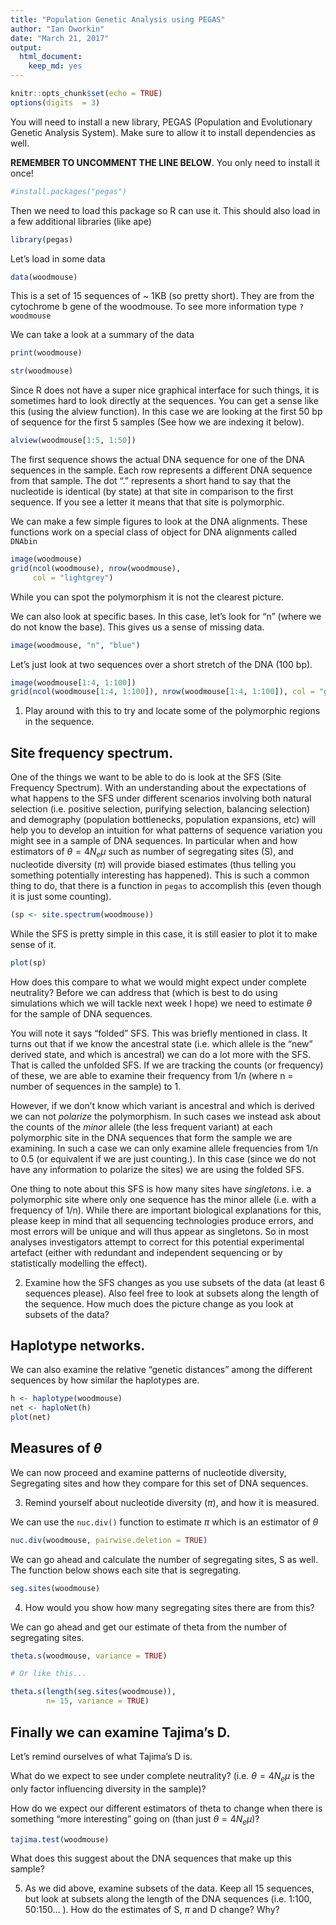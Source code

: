 ```yaml
---
title: "Population Genetic Analysis using PEGAS"
author: "Ian Dworkin"
date: "March 21, 2017"
output: 
  html_document: 
    keep_md: yes
---
```


```r
knitr::opts_chunk$set(echo = TRUE)
options(digits  = 3)
```

You will need to install a new library, PEGAS (Population and Evolutionary Genetic Analysis System). Make sure to allow it to install dependencies as well.

**REMEMBER TO UNCOMMENT THE LINE BELOW**. You only need to install it once!
```r
#install.packages("pegas")
```

Then we need to load this package so R can use it. This should also load in a few additional libraries (like ape)
```r
library(pegas)
```

Let's load in some data
```r
data(woodmouse)
```

This is a set of 15 sequences of ~ 1KB (so pretty short). They are from the cytochrome b gene of the woodmouse.
To see more information type `?woodmouse`

We can take a look at a summary of the data

```r
print(woodmouse)

str(woodmouse)
```

Since R does not have a super nice graphical interface for such things, it is sometimes hard to look directly at the sequences. You can get a sense like this (using the alview function). In this case we are looking at the first 50 bp of sequence for the first 5 samples (See how we are indexing it below).

```r
alview(woodmouse[1:5, 1:50])
```

The first sequence shows the actual DNA sequence for one of the DNA sequences in the sample. Each row represents a different DNA sequence from that sample. The dot "." represents a short hand to say that the nucleotide is identical (by state) at that site in comparison to the first sequence. If you see a letter it means that that site is polymorphic.

We can make a few simple figures to look at the DNA alignments. These functions work on a special class of object for DNA alignments called `DNAbin`

```r
image(woodmouse)
grid(ncol(woodmouse), nrow(woodmouse), 
     col = "lightgrey")
```

While you can spot the polymorphism it is not the clearest picture.

We can also look at specific bases. In this case, let's look for "n" (where we do not know the base). This gives us a sense of missing data.

```r
image(woodmouse, "n", "blue")
```

Let's just look at two sequences over a short stretch of the DNA (100 bp).

```r
image(woodmouse[1:4, 1:100])
grid(ncol(woodmouse[1:4, 1:100]), nrow(woodmouse[1:4, 1:100]), col = "grey")

```

1. Play around with this to try and locate some of the polymorphic regions in the sequence.


## Site frequency spectrum.

One of the things we want to be able to do is look at the SFS (Site Frequency Spectrum). With an understanding about the expectations of what happens to the SFS under different scenarios involving both natural selection (i.e. positive selection, purifying selection, balancing selection) and demography (population bottlenecks, population expansions, etc) will help you to develop an intuition for what patterns of sequence variation you might see in a sample of DNA sequences. In particular when and how estimators of $\theta = 4N_{e}\mu$ such as number of segregating sites (S), and nucleotide diversity ($\pi$) will provide biased estimates (thus telling you something potentially interesting has happened). This is such a common thing to do, that there is a function in `pegas` to accomplish this (even though it is just some counting).


```r
(sp <- site.spectrum(woodmouse))
```

While the SFS is pretty simple in this case, it is still easier to plot it to make sense of it.

```r
plot(sp)
```

How does this compare to what we would might expect under complete neutrality? Before we can address that (which is best to do using simulations which we will tackle next week I hope) we need to estimate $\theta$ for the sample of DNA sequences.

You will note it says "folded" SFS. This was briefly mentioned in class. It turns out that if we know the ancestral state (i.e. which allele is the "new" derived state, and which is ancestral) we can do a lot more with the SFS. That is called the unfolded SFS. If we are tracking the counts (or frequency) of these, we are able to examine their frequency from 1/n (where n = number of sequences in the sample) to 1.

However, if we don't know which variant is ancestral and which is derived we can not *polarize* the polymorphism. In such cases we instead ask about the counts of the *minor* allele (the less frequent variant) at each polymorphic site in the DNA sequences that form the sample we are examining. In such a case we can only examine allele frequencies from 1/n to 0.5 (or equivalent if we are just counting.). In this case (since we do not have any information to polarize the sites) we are using the folded SFS.

One thing to note about this SFS is how many sites have *singletons*. i.e. a polymorphic site where only one sequence has the minor allele (i.e. with a frequency of 1/n). While there are important biological explanations for this, please keep in mind that all sequencing technologies produce errors, and most errors will be unique and will thus appear as singletons. So in most analyses investigators attempt to correct for this potential experimental artefact (either with redundant and independent sequencing or by statistically modelling the effect).

2. Examine how the SFS changes as you use subsets of the data (at least 6 sequences please). Also feel free to look at subsets along the length of the sequence. How much does the picture change as you look at subsets of the data?

## Haplotype networks. 

We can also examine the relative "genetic distances" among the different sequences by how similar the haplotypes are.

```r
h <- haplotype(woodmouse)
net <- haploNet(h)
plot(net)
```


## Measures of $\theta$

We can now proceed and examine patterns of nucleotide diversity, Segregating sites and how they compare for this set of DNA sequences.

3. Remind yourself about nucleotide diversity ($\pi$), and how it is measured.

We can use the `nuc.div()` function to estimate $\pi$ which is an estimator of $\theta$
```r
nuc.div(woodmouse, pairwise.deletion = TRUE)
```

We can go ahead and calculate the number of segregating sites, S as well. The function below shows each site that is segregating.

```r
seg.sites(woodmouse)
```

4. How would you show how many segregating sites there are from this?

We can go ahead and get our estimate of theta from the number of segregating sites.

```r
theta.s(woodmouse, variance = TRUE)

# Or like this...

theta.s(length(seg.sites(woodmouse)), 
        n= 15, variance = TRUE)
```


## Finally we can examine Tajima's D. 

Let's remind ourselves of what Tajima's D is. 

What do we expect to see under complete neutrality? (i.e.  $\theta = 4N_{e}\mu$ is the only factor influencing diversity in the sample)?

How do we expect our different estimators of theta to change when there is something "more interesting" going on (than just $\theta = 4N_{e}\mu$)?

```r
tajima.test(woodmouse)
```

What does this suggest about the DNA sequences that make up this sample?

5. As we did above, examine subsets of the data. Keep all 15 sequences, but look at subsets along the length of the DNA sequences (i.e. 1:100, 50:150... ). How do the estimates of S, $\pi$ and D change? Why?

